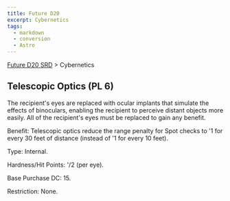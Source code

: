 ```yaml
---
title: Future D20
excerpt: Cybernetics
tags:
  - markdown
  - conversion
  - Astro
---
```






[Future D20 SRD]( / ) > Cybernetics




## Telescopic Optics (PL 6)


The recipient's eyes are replaced with ocular implants that simulate the effects of binoculars, enabling the recipient to perceive distant objects more easily. All of the recipient's eyes must be replaced to gain any benefit.


Benefit: Telescopic optics reduce the range penalty for Spot checks to '1 for every 30 feet of distance (instead of '1 for every 10 feet).


Type: Internal.


Hardness/Hit Points: '/2 (per eye).


Base Purchase DC: 15.


Restriction: None.



